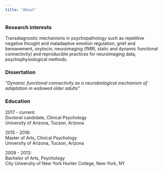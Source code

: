 ```yaml
---
title: "About"
---
```

### Research interests
Transdiagnostic mechanisms in psychopathology such as repetitive negative thought and maladaptive emotion regulation, grief and bereavement, oxytocin, neuroimaging (fMRI, static and dynamic functional connectivity) and reproducible practices for neuroimaging data, psychophysiological methods. 


### Dissertation
_"Dynamic functional connectivity as a neurobiological mechanism of adaptation in widowed older adults"_


### Education

2017 - current:<br>
Doctoral candidate, Clinical Psychology<br>
University of Arizona, Tucson, Arizona

2015 - 2016:<br>
Master of Arts, Clinical Psychology<br>
University of Arizona, Tucson, Arizona

2009 - 2013: <br>
Bachelor of Arts, Psychology<br>
City University of New York Hunter College, New York, NY

